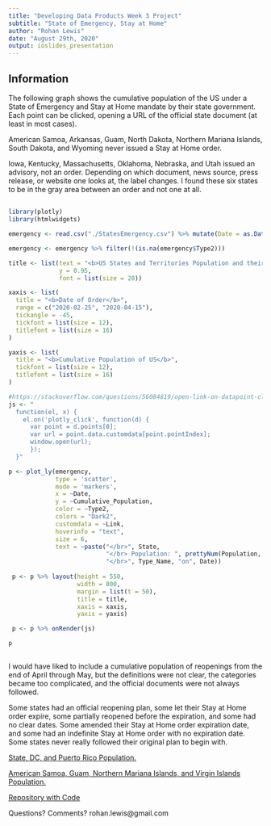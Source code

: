 ---
title: "Developing Data Products Week 3 Project"
subtitle: "State of Emergency, Stay at Home"
author: "Rohan Lewis"
date: "August 29th, 2020"
output: ioslides_presentation
---

## Information

The following graph shows the cumulative population of the US under a State of Emergency and Stay at Home mandate by their state government.  Each point can be clicked, opening a URL of the official state document (at least in most cases).

American Samoa, Arkansas, Guam, North Dakota, Northern Mariana Islands, South Dakota, and Wyoming never issued a Stay at Home order.

Iowa, Kentucky, Massachusetts, Oklahoma, Nebraska, and Utah issued an advisory, not an order.  Depending on which document, news source, press release, or website one looks at, the label changes.  I found these six states to be in the gray area between an order and not one at all.

##  

```{r setup, include = FALSE}

library(plotly)
library(htmlwidgets)

emergency <- read.csv("./StatesEmergency.csv") %>% mutate(Date = as.Date(Date))

emergency <- emergency %>% filter(!(is.na(emergency$Type2)))

title <- list(text = "<b>US States and Territories Population and their COVID-19 Mandates</b>",
              y = 0.95,
              font = list(size = 20))

xaxis <- list(
  title = "<b>Date of Order</b>",
  range = c("2020-02-25", "2020-04-15"),
  tickangle = -45,
  tickfont = list(size = 12),
  titlefont = list(size = 16)
)

yaxis <- list(
  title = "<b>Cumulative Population of US</b>",
  tickfont = list(size = 12),
  titlefont = list(size = 16)
)

#https://stackoverflow.com/questions/56084819/open-link-on-datapoint-click-with-plotly-in-r-shiny
js <- "
  function(el, x) {
    el.on('plotly_click', function(d) {
      var point = d.points[0];
      var url = point.data.customdata[point.pointIndex];
      window.open(url);
      });
  }"

p <- plot_ly(emergency,
             type = 'scatter',
             mode = 'markers',
             x = ~Date,
             y = ~Cumulative_Population,
             color = ~Type2,
             colors = "Dark2",
             customdata = ~Link,
             hoverinfo = "text",
             size = 6,
             text = ~paste("</br>", State,
                           "</br> Population: ", prettyNum(Population, big.mark = ","),
                           "</br>", Type_Name, "on", Date))
  
 p <- p %>% layout(height = 550,
                   width = 800,
                   margin = list(t = 50),
                   title = title,
                   xaxis = xaxis,
                   yaxis = yaxis)

 p <- p %>% onRender(js)
```
```{r, echo = FALSE, warning = FALSE}
p
```

## 

I would have liked to include a cumulative population of reopenings from the end of April through May, but the definitions were not clear, the categories became too complicated, and the official documents were not always followed.

Some states had an official reopening plan, some let their Stay at Home order expire, some partially reopened before the expiration, and some had no clear dates.  Some amended their Stay at Home order expiration date, and some had an indefinite Stay at Home order with no expiration date. Some states never really followed their original plan to begin with.

[State, DC, and Puerto Rico Population.](https://www.census.gov/data/tables/time-series/demo/popest/2010s-state-total.html) 

[American Samoa, Guam, Northern Mariana Islands, and Virgin Islands Population.](https://www.worldometers.info/world-population/population-by-country/)

[Repository with Code](https://github.com/HumanRickshaw/Data_Science_Statistics_and_Machine_Learning_Specialization/blob/master/Developing_Data_Products_III.Rmd)

Questions? Comments?   rohan.lewis@gmail.com


